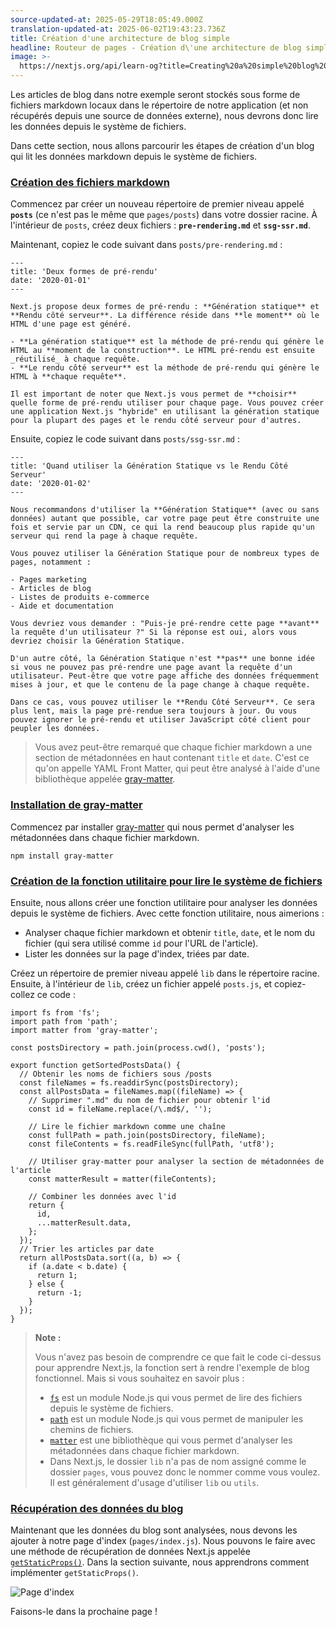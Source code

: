 ```yaml
---
source-updated-at: 2025-05-29T18:05:49.000Z
translation-updated-at: 2025-06-02T19:43:23.736Z
title: Création d'une architecture de blog simple
headline: Routeur de pages - Création d\'une architecture de blog simple
image: >-
  https://nextjs.org/api/learn-og?title=Creating%20a%20simple%20blog%20architecture&amp;chapter=19
---
```


Les articles de blog dans notre exemple seront stockés sous forme de fichiers markdown locaux dans le répertoire de notre application (et non récupérés depuis une source de données externe), nous devrons donc lire les données depuis le système de fichiers.

Dans cette section, nous allons parcourir les étapes de création d'un blog qui lit les données markdown depuis le système de fichiers.

### [Création des fichiers markdown](#creating-the-markdown-files)

Commencez par créer un nouveau répertoire de premier niveau appelé **`posts`** (ce n'est pas le même que `pages/posts`) dans votre dossier racine. À l'intérieur de `posts`, créez deux fichiers : **`pre-rendering.md`** et **`ssg-ssr.md`**.

Maintenant, copiez le code suivant dans `posts/pre-rendering.md` :

```
---
title: 'Deux formes de pré-rendu'
date: '2020-01-01'
---
 
Next.js propose deux formes de pré-rendu : **Génération statique** et **Rendu côté serveur**. La différence réside dans **le moment** où le HTML d'une page est généré.
 
- **La génération statique** est la méthode de pré-rendu qui génère le HTML au **moment de la construction**. Le HTML pré-rendu est ensuite _réutilisé_ à chaque requête.
- **Le rendu côté serveur** est la méthode de pré-rendu qui génère le HTML à **chaque requête**.
 
Il est important de noter que Next.js vous permet de **choisir** quelle forme de pré-rendu utiliser pour chaque page. Vous pouvez créer une application Next.js "hybride" en utilisant la génération statique pour la plupart des pages et le rendu côté serveur pour d'autres.
```

Ensuite, copiez le code suivant dans `posts/ssg-ssr.md` :

```
---
title: 'Quand utiliser la Génération Statique vs le Rendu Côté Serveur'
date: '2020-01-02'
---
 
Nous recommandons d'utiliser la **Génération Statique** (avec ou sans données) autant que possible, car votre page peut être construite une fois et servie par un CDN, ce qui la rend beaucoup plus rapide qu'un serveur qui rend la page à chaque requête.
 
Vous pouvez utiliser la Génération Statique pour de nombreux types de pages, notamment :
 
- Pages marketing
- Articles de blog
- Listes de produits e-commerce
- Aide et documentation
 
Vous devriez vous demander : "Puis-je pré-rendre cette page **avant** la requête d'un utilisateur ?" Si la réponse est oui, alors vous devriez choisir la Génération Statique.
 
D'un autre côté, la Génération Statique n'est **pas** une bonne idée si vous ne pouvez pas pré-rendre une page avant la requête d'un utilisateur. Peut-être que votre page affiche des données fréquemment mises à jour, et que le contenu de la page change à chaque requête.
 
Dans ce cas, vous pouvez utiliser le **Rendu Côté Serveur**. Ce sera plus lent, mais la page pré-rendue sera toujours à jour. Ou vous pouvez ignorer le pré-rendu et utiliser JavaScript côté client pour peupler les données.
```

> Vous avez peut-être remarqué que chaque fichier markdown a une section de métadonnées en haut contenant `title` et `date`. C'est ce qu'on appelle YAML Front Matter, qui peut être analysé à l'aide d'une bibliothèque appelée [gray-matter](https://github.com/jonschlinkert/gray-matter).

### [Installation de gray-matter](#installing-gray-matter)

Commencez par installer [gray-matter](https://github.com/jonschlinkert/gray-matter) qui nous permet d'analyser les métadonnées dans chaque fichier markdown.

```
npm install gray-matter
```

### [Création de la fonction utilitaire pour lire le système de fichiers](#creating-the-utility-function-to-read-the-file-system)

Ensuite, nous allons créer une fonction utilitaire pour analyser les données depuis le système de fichiers. Avec cette fonction utilitaire, nous aimerions :

*   Analyser chaque fichier markdown et obtenir `title`, `date`, et le nom du fichier (qui sera utilisé comme `id` pour l'URL de l'article).
*   Lister les données sur la page d'index, triées par date.

Créez un répertoire de premier niveau appelé `lib` dans le répertoire racine. Ensuite, à l'intérieur de `lib`, créez un fichier appelé `posts.js`, et copiez-collez ce code :

```
import fs from 'fs';
import path from 'path';
import matter from 'gray-matter';
 
const postsDirectory = path.join(process.cwd(), 'posts');
 
export function getSortedPostsData() {
  // Obtenir les noms de fichiers sous /posts
  const fileNames = fs.readdirSync(postsDirectory);
  const allPostsData = fileNames.map((fileName) => {
    // Supprimer ".md" du nom de fichier pour obtenir l'id
    const id = fileName.replace(/\.md$/, '');
 
    // Lire le fichier markdown comme une chaîne
    const fullPath = path.join(postsDirectory, fileName);
    const fileContents = fs.readFileSync(fullPath, 'utf8');
 
    // Utiliser gray-matter pour analyser la section de métadonnées de l'article
    const matterResult = matter(fileContents);
 
    // Combiner les données avec l'id
    return {
      id,
      ...matterResult.data,
    };
  });
  // Trier les articles par date
  return allPostsData.sort((a, b) => {
    if (a.date < b.date) {
      return 1;
    } else {
      return -1;
    }
  });
}
```

> **Note :**
> 
> Vous n'avez pas besoin de comprendre ce que fait le code ci-dessus pour apprendre Next.js, la fonction sert à rendre l'exemple de blog fonctionnel. Mais si vous souhaitez en savoir plus :
> 
> *   [`fs`](https://nodejs.org/api/fs.html#fsreaddirsyncpath-options) est un module Node.js qui vous permet de lire des fichiers depuis le système de fichiers.
> *   [`path`](https://nodejs.org/api/path.html#pathjoinpaths) est un module Node.js qui vous permet de manipuler les chemins de fichiers.
> *   [`matter`](https://www.npmjs.com/package/gray-matter) est une bibliothèque qui vous permet d'analyser les métadonnées dans chaque fichier markdown.
> *   Dans Next.js, le dossier `lib` n'a pas de nom assigné comme le dossier `pages`, vous pouvez donc le nommer comme vous voulez. Il est généralement d'usage d'utiliser `lib` ou `utils`.

### [Récupération des données du blog](#fetching-the-blog-data)

Maintenant que les données du blog sont analysées, nous devons les ajouter à notre page d'index (`pages/index.js`). Nous pouvons le faire avec une méthode de récupération de données Next.js appelée [`getStaticProps()`](/docs/basic-features/data-fetching#getstaticprops-static-generation). Dans la section suivante, nous apprendrons comment implémenter `getStaticProps()`.

![Page d'index](https://h8DxKfmAPhn8O0p3.public.blob.vercel-storage.com/learn/pages-router/data-fetching/index-page.png)

Faisons-le dans la prochaine page !